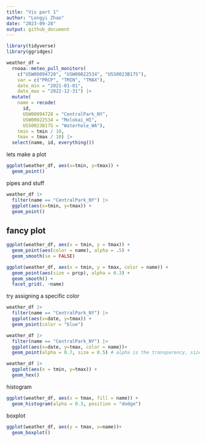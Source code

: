 ```yaml
---
title: "Vis part 1"
author: "Longyi Zhao"
date: "2023-09-28"
output: github_document 
---
```

```r
library(tidyverse)
library(ggridges)
```

```r
weather_df = 
  rnoaa::meteo_pull_monitors(
    c("USW00094728", "USW00022534", "USS0023B17S"),
    var = c("PRCP", "TMIN", "TMAX"), 
    date_min = "2021-01-01",
    date_max = "2022-12-31") |>
  mutate(
    name = recode(
      id, 
      USW00094728 = "CentralPark_NY", 
      USW00022534 = "Molokai_HI",
      USS0023B17S = "Waterhole_WA"),
    tmin = tmin / 10,
    tmax = tmax / 10) |>
  select(name, id, everything())
```


lets make a plot 

```r
ggplot(weather_df, aes(x=tmin, y=tmax)) +
  geom_point()
```

pipes and stuff

```r
weather_df |> 
  filter(name == "CentralPark_NY") |>
  ggplot(aes(x=tmin, y=tmax)) +
  geom_point() 
```


## fancy plot

```r
ggplot(weather_df, aes(x = tmin, y = tmax)) + 
  geom_point(aes(color = name), alpha = .5) +
  geom_smooth(se = FALSE)
```

```r
ggplot(weather_df, aes(x = tmin, y = tmax, color = name)) +
  geom_point(aes(size = prcp), alpha = 0.3) +
  geom_smooth() +
  facet_grid(. ~name)
```

try assigning a specific color 

```r
weather_df |>
  filter(name == "CentralPark_NY") |>
  ggplot(aes(x=date, y=tmax)) +
  geom_point(color = "blue")
```

```r
weather_df |>
  filter(name == "CentralPark_NY") |>
  ggplot(aes(x=date, y=tmax, color = name))+
  geom_point(alpha = 0.7, size = 0.5) # alpha is the transparency, size is the point size 
```

```r
weather_df |>
  ggplot(aes(x = tmin, y=tmax)) + 
  geom_hex()
```

histogram 
```r
ggplot(weather_df, aes(x = tmax, fill = name)) + 
  geom_histogram(alpha = 0.3, position = "dodge")
```


boxplot
```r
ggplot(weather_df, aes(y = tmax, x=name))+
  geom_boxplot()
```

